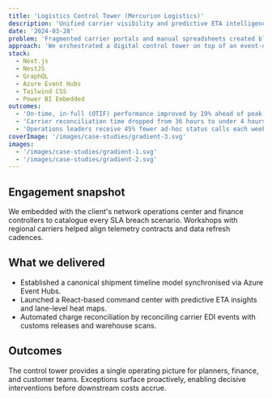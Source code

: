 ```yaml
---
title: 'Logistics Control Tower (Mercurion Logistics)'
description: 'Unified carrier visibility and predictive ETA intelligence for a global 3PL operating across 14 markets.'
date: '2024-03-28'
problem: 'Fragmented carrier portals and manual spreadsheets created blind spots in customs clearance and last-mile handoffs, inflating dwell time and penalty fees.'
approach: 'We orchestrated a digital control tower on top of an event-driven data mesh, blending live telematics, OMS data, and predictive modelling surfaced through a command-center UI.'
stack:
  - Next.js
  - NestJS
  - GraphQL
  - Azure Event Hubs
  - Tailwind CSS
  - Power BI Embedded
outcomes:
  - 'On-time, in-full (OTIF) performance improved by 19% ahead of peak season.'
  - 'Carrier reconciliation time dropped from 36 hours to under 4 hours per lane.'
  - 'Operations leaders receive 45% fewer ad-hoc status calls each week.'
coverImage: '/images/case-studies/gradient-3.svg'
images:
  - '/images/case-studies/gradient-1.svg'
  - '/images/case-studies/gradient-2.svg'
---
```


## Engagement snapshot

We embedded with the client's network operations center and finance controllers to catalogue every SLA breach scenario. Workshops with regional carriers helped align telemetry contracts and data refresh cadences.

## What we delivered

- Established a canonical shipment timeline model synchronised via Azure Event Hubs.
- Launched a React-based command center with predictive ETA insights and lane-level heat maps.
- Automated charge reconciliation by reconciling carrier EDI events with customs releases and warehouse scans.

## Outcomes

The control tower provides a single operating picture for planners, finance, and customer teams. Exceptions surface proactively, enabling decisive interventions before downstream costs accrue.
